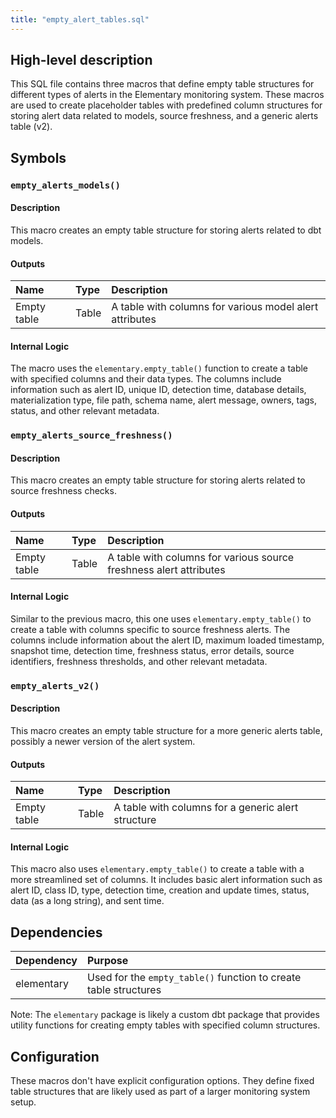 ```yaml
---
title: "empty_alert_tables.sql"
---
```


## High-level description
This SQL file contains three macros that define empty table structures for different types of alerts in the Elementary monitoring system. These macros are used to create placeholder tables with predefined column structures for storing alert data related to models, source freshness, and a generic alerts table (v2).

## Symbols

### `empty_alerts_models()`
#### Description
This macro creates an empty table structure for storing alerts related to dbt models.

#### Outputs
| Name | Type | Description |
|:-----|:-----|:------------|
| Empty table | Table | A table with columns for various model alert attributes |

#### Internal Logic
The macro uses the `elementary.empty_table()` function to create a table with specified columns and their data types. The columns include information such as alert ID, unique ID, detection time, database details, materialization type, file path, schema name, alert message, owners, tags, status, and other relevant metadata.

### `empty_alerts_source_freshness()`
#### Description
This macro creates an empty table structure for storing alerts related to source freshness checks.

#### Outputs
| Name | Type | Description |
|:-----|:-----|:------------|
| Empty table | Table | A table with columns for various source freshness alert attributes |

#### Internal Logic
Similar to the previous macro, this one uses `elementary.empty_table()` to create a table with columns specific to source freshness alerts. The columns include information about the alert ID, maximum loaded timestamp, snapshot time, detection time, freshness status, error details, source identifiers, freshness thresholds, and other relevant metadata.

### `empty_alerts_v2()`
#### Description
This macro creates an empty table structure for a more generic alerts table, possibly a newer version of the alert system.

#### Outputs
| Name | Type | Description |
|:-----|:-----|:------------|
| Empty table | Table | A table with columns for a generic alert structure |

#### Internal Logic
This macro also uses `elementary.empty_table()` to create a table with a more streamlined set of columns. It includes basic alert information such as alert ID, class ID, type, detection time, creation and update times, status, data (as a long string), and sent time.

## Dependencies
| Dependency | Purpose |
|:-----------|:--------|
| elementary | Used for the `empty_table()` function to create table structures |

Note: The `elementary` package is likely a custom dbt package that provides utility functions for creating empty tables with specified column structures.

## Configuration
These macros don't have explicit configuration options. They define fixed table structures that are likely used as part of a larger monitoring system setup.